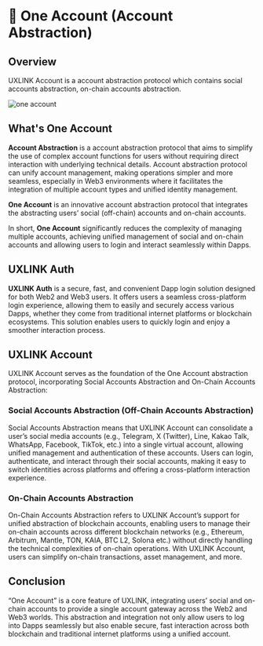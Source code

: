 # 🦝 One Account (Account Abstraction)

## Overview

UXLINK Account is a account abstraction protocol which contains social accounts abstraction, on-chain accounts abstraction.

<img alt="one account" src="https://files.gitbook.com/v0/b/gitbook-x-prod.appspot.com/o/spaces%2FxmBTbbdo6uuUZP4oH4Qc%2Fuploads%2FNeDYei3nLAghoDPc0rUf%2FGdrRPaGWMAEpdO7.jpeg?alt=media&token=9b5c5925-e2d3-4558-9af5-37feccf3b39b" />

## What's One Account

**Account Abstraction** is a account abstraction protocol that aims to simplify the use of complex account functions for users without requiring direct interaction with underlying technical details. Account abstraction protocol can unify account management, making operations simpler and more seamless, especially in Web3 environments where it facilitates the integration of multiple account types and unified identity management.

**One Account** is an innovative account abstraction protocol that integrates the abstracting users’ social (off-chain) accounts and on-chain accounts.

In short, **One Account** significantly reduces the complexity of managing multiple accounts, achieving unified management of social and on-chain accounts and allowing users to login and interact seamlessly within Dapps.

## UXLINK Auth

**UXLINK Auth** is a secure, fast, and convenient Dapp login solution designed for both Web2 and Web3 users. It offers users a seamless cross-platform login experience, allowing them to easily and securely access various Dapps, whether they come from traditional internet platforms or blockchain ecosystems. This solution enables users to quickly login and enjoy a smoother interaction process.

## UXLINK Account

UXLINK Account serves as the foundation of the One Account abstraction protocol, incorporating Social Accounts Abstraction and On-Chain Accounts Abstraction:

### Social Accounts Abstraction (Off-Chain Accounts Abstraction)

Social Accounts Abstraction means that UXLINK Account can consolidate a user’s social media accounts (e.g., Telegram, X (Twitter), Line, Kakao Talk, WhatsApp, Facebook, TikTok, etc.) into a single virtual account, allowing unified management and authentication of these accounts. Users can login, authenticate, and interact through their social accounts, making it easy to switch identities across platforms and offering a cross-platform interaction experience.

### On-Chain Accounts Abstraction

On-Chain Accounts Abstraction refers to UXLINK Account’s support for unified abstraction of blockchain accounts, enabling users to manage their on-chain accounts across different blockchain networks (e.g., Ethereum, Arbitrum, Mantle, TON, KAIA, BTC L2, Solona etc.) without directly handling the technical complexities of on-chain operations. With UXLINK Account, users can simplify on-chain transactions, asset management, and more.

## Conclusion

“One Account” is a core feature of UXLINK, integrating users’ social and on-chain accounts to provide a single account gateway across the Web2 and Web3 worlds. This abstraction and integration not only allow users to log into Dapps seamlessly but also enable secure, fast interaction across both blockchain and traditional internet platforms using a unified account.
